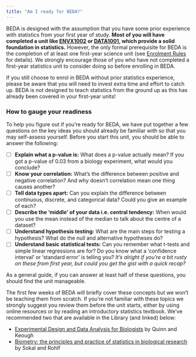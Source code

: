 ```yaml
---
title: "Am I ready for BEDA?"
---
```


BEDA is designed with the assumption that you have some prior experience with statistics from your first year of study. **Most of you will have completed a unit like [ENVX1002]() or [DATA1001](), which provide a solid foundation in statistics.** However, the only formal prerequisite for BEDA is the completion of at least one first-year science unit (see [Enrolment Rules](https://www.sydney.edu.au/units/BIOL2022) for details). We strongly encourage those of you who have not completed a first-year statistics unit to consider doing so before enrolling in BEDA.

::: {.callout-important}
If you still choose to enrol in BEDA without prior statistics experience, please be aware that you will need to invest extra time and effort to catch up. BEDA is not designed to teach statistics from the ground up as this has already been covered in your first-year units!
:::

### How to gauge your readiness

To help you figure out if you're ready for BEDA, we have put together a few questions on the key ideas you should already be familiar with so that you may self-assess yourself. Before you start this unit, you should be able to answer the following:

- [ ] **Explain what a p-value is:** What does a p-value actually mean? If you got a p-value of 0.03 from a biology experiment, what would you conclude?
- [ ] **Know your correlation:** What's the difference between positive and negative correlation? And why doesn't correlation mean one thing causes another?
- [ ] **Tell data types apart:** Can you explain the difference between continuous, discrete, and categorical data? Could you give an example of each?
- [ ] **Describe the 'middle' of your data i.e. central tendency:** When would you use the mean instead of the median to talk about the centre of a dataset?
- [ ] **Understand hypothesis testing:** What are the main steps for testing a hypothesis? What do the null and alternative hypotheses do?
- [ ] **Understand basic statistical tests:** Can you remember what t-tests and simple linear regressions are for? Do you know what a 'confidence interval' or 'standard error' is telling you? *It's alright if you're a bit rusty on these from first year, but could you get the gist with a quick recap?*

As a general guide, if you can answer at least half of these questions, you should find the unit manageable. 

The first few weeks of BEDA will briefly cover these concepts but we won't be teaching them from scratch. If you're not familiar with these topics we strongly suggest you review them before the unit starts, either by using online resources or by reading an introductory statistics textbook. We've recommended two that are available in the Library (and linked) below:

- [Experimental Design and Data Analysis for Biologists](https://sydney.primo.exlibrisgroup.com/permalink/61USYD_INST/12rahnq/alma991032734241605106) by Quinn and Keough
- [Biometry: the principles and practice of statistics in biological research](https://sydney.primo.exlibrisgroup.com/permalink/61USYD_INST/12rahnq/alma991002054149705106) by Sokal and Rohlf

